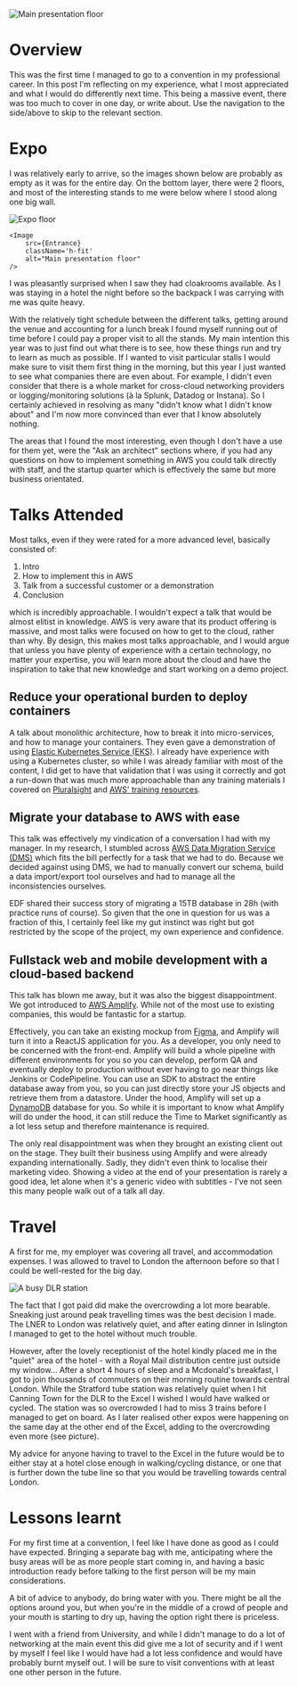 


<Image src={Cover} alt="Main presentation floor" />

# Overview

This was the first time I managed to go to a convention in 
my professional career. In this post I'm reflecting on my 
experience, what I most appreciated and what I would do 
differently next time. This being a massive event, there was 
too much to cover in one day, or write about. Use the navigation 
to the side/above to skip to the relevant section.

# Expo

I was relatively early to arrive, so the images shown below are 
probably as empty as it was for the entire day. On the bottom 
layer, there were 2 floors, and most of the interesting stands 
to me were below where I stood along one big wall.

<div className="inlineWrapper md:w-1/2">
	<Image 
		src={Floor} 
		className='h-fit' 
		alt="Expo floor" 
	/>

	<Image 
		src={Entrance} 
		className='h-fit' 
		alt="Main presentation floor" 
	/>
</div>

I was pleasantly surprised when I saw they had cloakrooms available. 
As I was staying in a hotel the night before so the backpack I was 
carrying with me was quite heavy.

With the relatively tight schedule between the different talks, getting 
around the venue and accounting for a lunch break I found myself running 
out of time before I could pay a proper visit to all the stands. My main 
intention this year was to just find out what there is to see, how these 
things run and try to learn as much as possible. If I wanted to visit 
particular stalls I would make sure to visit them first thing in the morning, 
but this year I just wanted to see what companies there are even about. For 
example, I didn't even consider that there is a whole market for cross-cloud 
networking providers or logging/monitoring solutions (à la Splunk, Datadog or 
Instana). So I certainly achieved in resolving as many "didn't know what I didn't 
know about" and I'm now more convinced than ever that I know absolutely nothing.

The areas that I found the most interesting, even though I don't have a use 
for them yet, were the "Ask an architect" sections where, if you had any 
questions on how to implement something in AWS you could talk directly with 
staff, and the startup quarter which is effectively the same but more business 
orientated.

# Talks Attended

Most talks, even if they were rated for a more advanced level, basically 
consisted of:

1. Intro
2. How to implement this in AWS
3. Talk from a successful customer or a demonstration
4. Conclusion

which is incredibly approachable. I wouldn't expect a talk that would be 
almost elitist in knowledge. AWS is very aware that its product offering 
is massive, and most talks were focused on how to get to the cloud, rather 
than why. By design, this makes most talks approachable, and I would argue 
that unless you have plenty of experience with a certain technology, no 
matter your expertise, you will learn more about the cloud and have the 
inspiration to take that new knowledge and start working on a demo 
project.

## Reduce your operational burden to deploy containers

A talk about monolithic architecture, how to break it into micro-services, 
and how to manage your containers. They even gave a demonstration of using 
[Elastic Kubernetes Service (EKS)](https://aws.amazon.com/eks/). I already 
have experience with using a Kubernetes cluster, so while I was already 
familiar with most of the content, I did get to have that validation that 
I was using it correctly and got a run-down that was much more approachable 
than any training materials I covered on [Pluralsight](https://www.pluralsight.com/) 
and [AWS' training resources](https://www.aws.training/).

## Migrate your database to AWS with ease

This talk was effectively my vindication of a conversation I had with my 
manager. In my research, I stumbled across [AWS Data Migration Service 
(DMS)](https://aws.amazon.com/dms/) which fits the bill perfectly for a 
task that we had to do. Because we decided against using DMS, we had to
manually convert our schema, build a data import/export tool ourselves 
and had to manage all the inconsistencies ourselves.

EDF shared their success story of migrating a 15TB database in 28h 
(with practice runs of course). So given that the one in question for 
us was a fraction of this, I certainly feel like my gut instinct was 
right but got restricted by the scope of the project, my own experience 
and confidence.

## Fullstack web and mobile development with a cloud-based backend

This talk has blown me away, but it was also the biggest disappointment. 
We got introduced to [AWS Amplify](https://aws.amazon.com/amplify/). 
While not of the most use to existing companies, this would be fantastic 
for a startup.

Effectively, you can take an existing mockup from [Figma](https://www.figma.com/), 
and Amplify will turn it into a ReactJS application for you. As a developer, you 
only need to be concerned with the front-end. Amplify will build a whole pipeline 
with different environments for you so you can develop, perform QA and eventually 
deploy to production without ever having to go near things like Jenkins or CodePipeline. 
You can use an SDK to abstract the entire database away from you, so you can just 
directly store your JS objects and retrieve them from a datastore. Under the hood, 
Amplify will set up a [DynamoDB](https://aws.amazon.com/dynamodb/) database for 
you. So while it is important to know what Amplify will do under the hood, it can 
still reduce the Time to Market significantly as a lot less setup and therefore 
maintenance is required.

The only real disappointment was when they brought an existing client out on the stage. 
They built their business using Amplify and were already expanding internationally. 
Sadly, they didn't even think to localise their marketing video. Showing a video at 
the end of your presentation is rarely a good idea, let alone when it's a generic 
video with subtitles - I've not seen this many people walk out of a talk all day.

# Travel

A first for me, my employer was covering all travel, and accommodation expenses. 
I was allowed to travel to London the afternoon before so that I could be well-rested 
for the big day.

<Image src={Travel} alt="A busy DLR station" className='w-3/4 md:w-1/2 ml-auto mr-auto'/>

The fact that I got paid did make the overcrowding a lot more bearable. Sneaking 
just around peak travelling times was the best decision I made. The LNER to London 
was relatively quiet, and after eating dinner in Islington I managed to get to the
 hotel without much trouble.

However, after the lovely receptionist of the hotel kindly placed me in the "quiet" 
area of the hotel - with a Royal Mail distribution centre just outside my window... 
After a short 4 hours of sleep and a Mcdonald's breakfast, I got to join thousands 
of commuters on their morning routine towards central London. While the Stratford 
tube station was relatively quiet when I hit Canning Town for the DLR to the Excel 
I wished I would have walked or cycled. The station was so overcrowded I had to 
miss 3 trains before I managed to get on board. As I later realised other expos 
were happening on the same day at the other end of the Excel, adding to the 
overcrowding even more (see picture).


My advice for anyone having to travel to the Excel in the future would be to either 
stay at a hotel close enough in walking/cycling distance, or one that is further 
down the tube line so that you would be travelling towards central London.

# Lessons learnt

For my first time at a convention, I feel like I have done as good as I could have 
expected. Bringing a separate bag with me, anticipating where the busy areas will 
be as more people start coming in, and having a basic introduction ready before talking 
to the first person will be my main considerations.

A bit of advice to anybody, do bring water with you. There might be all the options around 
you, but when you're in the middle of a crowd of people and your mouth is starting to dry 
up, having the option right there is priceless.

I went with a friend from University, and while I didn't manage to do a lot of networking 
at the main event this did give me a lot of security and if I went by myself I feel like 
I would have had a lot less confidence and would have probably burnt myself out. I will 
be sure to visit conventions with at least one other person in the future.
